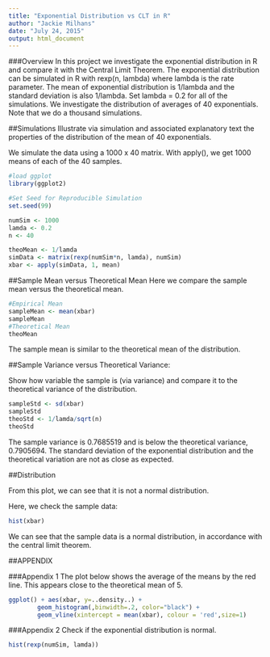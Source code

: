```yaml
---
title: "Exponential Distribution vs CLT in R"
author: "Jackie Milhans"
date: "July 24, 2015"
output: html_document
---
```

###Overview
In this project we investigate the exponential distribution in R and compare it with the Central Limit Theorem. The exponential distribution can be simulated in R with rexp(n, lambda) where lambda is the rate parameter. The mean of exponential distribution is 1/lambda and the standard deviation is also 1/lambda. Set lambda = 0.2 for all of the simulations. We investigate the distribution of averages of 40 exponentials. Note that we do a thousand simulations.  

##Simulations
Illustrate via simulation and associated explanatory text the properties of the distribution of the mean of 40 exponentials.    

We simulate the data using a 1000 x 40 matrix. With apply(), we get 1000 means of each of the 40 samples.  

```r
#load ggplot
library(ggplot2)

#Set Seed for Reproducible Simulation
set.seed(99)

numSim <- 1000
lamda <- 0.2
n <- 40

theoMean <- 1/lamda
simData <- matrix(rexp(numSim*n, lamda), numSim)
xbar <- apply(simData, 1, mean)
```


##Sample Mean versus Theoretical Mean
Here we compare the sample mean versus the theoretical mean.  

```r

#Empirical Mean
sampleMean <- mean(xbar)
sampleMean
#Theoretical Mean
theoMean
```

The sample mean is similar to the theoretical mean of the distribution.  

##Sample Variance versus Theoretical Variance:  

Show how variable the sample is (via variance) and compare it to the theoretical variance of the distribution.  

```r
sampleStd <- sd(xbar)
sampleStd
theoStd <- 1/lamda/sqrt(n)
theoStd
```
The sample variance is 0.7685519 and is below the theoretical variance, 0.7905694. The standard deviation of the exponential distribution and the theoretical variation are not as close as expected.  

##Distribution

From this plot, we can see that it is not a normal distribution.

Here, we check the sample data:  
```r
hist(xbar)
```


We can see that the sample data is a normal distribution, in accordance with the central limit theorem.


\pagebreak


##APPENDIX

###Appendix 1
The plot below shows the average of the means by the red line. This appears close to the theoretical mean of 5.  


```r
ggplot() + aes(xbar, y=..density..) + 
        geom_histogram(,binwidth=.2, color="black") +
        geom_vline(xintercept = mean(xbar), colour = 'red',size=1)
```

###Appendix 2
Check if the exponential distribution is normal.  
```r
hist(rexp(numSim, lamda))
```

